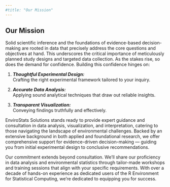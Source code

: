 ```yaml
---
#title: "Our Mission"
---
```


## Our Mission

Solid scientific inference and the foundations of evidence-based decision-making are rooted in data that precisely address the core questions and objectives at hand. This underscores the critical importance of meticulously planned study designs and targeted data collection. As the stakes rise, so does the demand for confidence. Building this confidence hinges on:

1.  ***Thoughtful Experimental Design:***\
    Crafting the right experimental framework tailored to your inquiry.

2.  ***Accurate Data Analysis:***\
    Applying sound analytical techniques that draw out reliable insights.

3.  ***Transparent Visualization:***\
    Conveying findings truthfully and effectively.

EnviroStats Solutions stands ready to provide expert guidance and consultation in data analysis, visualization, and interpretation, catering to those navigating the landscape of environmental challenges. Backed by an extensive background in both applied and foundational research, we offer comprehensive support for evidence-driven decision-making --- guiding you from initial experimental design to conclusive recommendations.

Our commitment extends beyond consultation. We'll share our proficiency in data analysis and environmental statistics through tailor-made workshops and training sessions that align with your specific requirements. With over a decade of hands-on experience as dedicated users of the R Environment for Statistical Computing, we're dedicated to equipping you for success.

